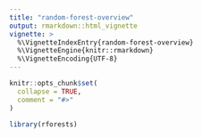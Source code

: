 ---
title: "random-forest-overview"
output: rmarkdown::html_vignette
vignette: >
  %\VignetteIndexEntry{random-forest-overview}
  %\VignetteEngine{knitr::rmarkdown}
  %\VignetteEncoding{UTF-8}
---

```{r, include = FALSE}
knitr::opts_chunk$set(
  collapse = TRUE,
  comment = "#>"
)
```

```{r setup}
library(rforests)
```
